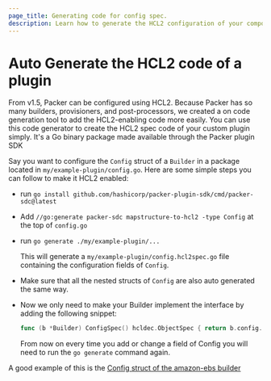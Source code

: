 ```yaml
---
page_title: Generating code for config spec.
description: Learn how to generate the HCL2 configuration of your component easily.
---
```


# Auto Generate the HCL2 code of a plugin

From v1.5, Packer can be configured using HCL2. Because Packer has so many
builders, provisioners, and post-processors, we created a on code generation
tool to add the HCL2-enabling code more easily. You can use this code generator
to create the HCL2 spec code of your custom plugin simply.
It's a Go binary package made available through the Packer plugin SDK

Say you want to configure the `Config` struct of a `Builder` in a package
located in `my/example-plugin/config.go`. Here are some simple steps you can
follow to make it HCL2 enabled:

- run `go install github.com/hashicorp/packer-plugin-sdk/cmd/packer-sdc@latest`

- Add `//go:generate packer-sdc mapstructure-to-hcl2 -type Config` at the top of
  `config.go`

- run `go generate ./my/example-plugin/...`

  This will generate a `my/example-plugin/config.hcl2spec.go` file containing
  the configuration fields of `Config`.

- Make sure that all the nested structs of `Config` are also auto generated the
  same way.

- Now we only need to make your Builder implement the interface by adding the
  following snippet:

  ```go
  func (b *Builder) ConfigSpec() hcldec.ObjectSpec { return b.config.FlatMapstructure().HCL2Spec() }
  ```

  From now on every time you add or change a field of Config you will need to
  run the `go generate` command again.

A good example of this is the [Config struct of the amazon-ebs builder](https://github.com/hashicorp/packer-plugin-amazon/blob/main/builder/ebs/builder.go)
